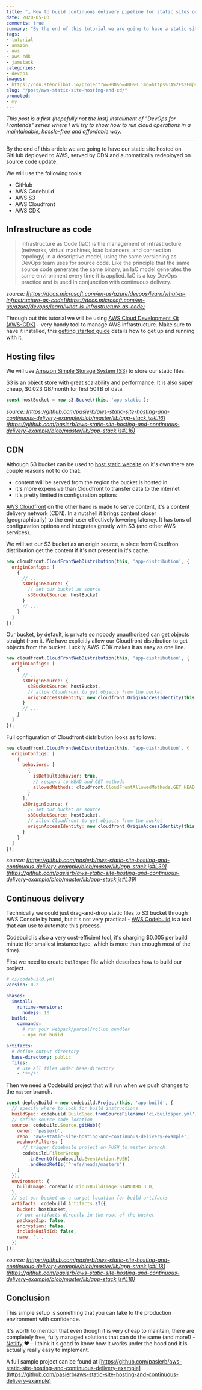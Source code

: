 ```yaml
---
title: "☁️ How to build continuous delivery pipeline for static sites on AWS"
date: 2020-05-03
comments: true
summary: "By the end of this tutorial we are going to have a static site deployed to AWS, served by CDN and automatically redeployed on source code update."
tags:
- tutorial
- amazon
- aws
- aws-cdk
- jamstack
categories:
- devops
images:
- https://cdn.stencilbot.io/project?w=800&h=400&0.img=https%3A%2F%2Fmpasierbski.com%2Fimages%2Fblog-aws-header-bg.png&1.x=50&1.w=300&1.imgFit=contain&1.img=https%3A%2F%2Fmpasierbski.com%2Fimages%2Faws-cdk-text-logo.png&2.x=360&2.w=370&2.txt=How%20to%20build%20continuous%20delivery%20pipeline%20for%20static%20sites%20on%20AWS&2.color=%233e3838&2.fontSize=40&2.font=Ubuntu%3A700&2.lineH=1.1&2.txtAlign=center&2.valign=middle
slug: "/post/aws-static-site-hosting-and-cd/"
promoted:
- my
---
```


*This post is a first (hopefully not the last) installment of "DevOps for Frontends" series where I will try to show how to run cloud operations in a maintainable, hassle-free and affordable way.*

---

By the end of this article we are going to have our static site hosted on GitHub deployed to AWS, served by CDN and automatically redeployed on source code update.

We will use the following tools:

- GitHub
- AWS Codebuild
- AWS S3
- AWS Cloudfront
- AWS CDK

## Infrastructure as code

> Infrastructure as Code (IaC) is the management of infrastructure (networks, virtual machines, load balancers, and connection topology) in a descriptive model, using the same versioning as DevOps team uses for source code. Like the principle that the same source code generates the same binary, an IaC model generates the same environment every time it is applied. IaC is a key DevOps practice and is used in conjunction with continuous delivery.

*source: [https://docs.microsoft.com/en-us/azure/devops/learn/what-is-infrastructure-as-code](https://docs.microsoft.com/en-us/azure/devops/learn/what-is-infrastructure-as-code)*

Through out this tutorial we will be using [AWS Cloud Development Kit (AWS-CDK)](https://docs.aws.amazon.com/cdk/latest/guide/home.html) - very handy tool to manage AWS infrastructure. Make sure to have it installed, this [getting started guide](https://docs.aws.amazon.com/cdk/latest/guide/getting_started.html) details how to get up and running with it.

## Hosting files

We will use [Amazon Simple Storage System (S3)](https://aws.amazon.com/s3/) to store our static files.

S3 is an object store with great scalability and performance. It is also super cheap, $0.023 GB/month for first 50TB of data.

```javascript
const hostBucket = new s3.Bucket(this, 'app-static');
```
*source: [https://github.com/pasierb/aws-static-site-hosting-and-continuous-delivery-example/blob/master/lib/app-stack.js#L16](https://github.com/pasierb/aws-static-site-hosting-and-continuous-delivery-example/blob/master/lib/app-stack.js#L16)*

## CDN

Although S3 bucket can be used to [host static website](https://docs.aws.amazon.com/AmazonS3/latest/dev/WebsiteHosting.html) on it's own there are couple reasons not to do that:

- content will be served from the region the bucket is hosted in
- it's more expensive than Cloudfront to transfer data to the internet
- it's pretty limited in configuration options

[AWS Cloudfront](https://aws.amazon.com/cloudfront/?nc=sn&loc=1) on the other hand is made to serve content, it's a content delivery network (CDN). In a nutshell it brings content closer (geographically) to the end-user effectively lowering latency. It has tons of configuration options and integrates greatly with S3 (and other AWS services).

We will set our S3 bucket as an origin source, a place from Cloudfron distribution get the content if it's not present in it's cache.

```javascript
new cloudfront.CloudFrontWebDistribution(this, 'app-distribution', {
  originConfigs: [
    {
      // ...
      s3OriginSource: {
        // set our bucket as source
        s3BucketSource: hostBucket
      }
      // ...
    }
  ]
});
```

Our bucket, by default, is private so nobody unauthorized can get objects straight from it. We have explicitly allow our Cloudfront distribution to get objects from the bucket. Luckily AWS-CDK makes it as easy as one line.

```javascript
new cloudfront.CloudFrontWebDistribution(this, 'app-distribution', {
  originConfigs: [
    {
      // ...
      s3OriginSource: {
        s3BucketSource: hostBucket,
        // allow Cloudfront to get objects from the bucket
        originAccessIdentity: new cloudfront.OriginAccessIdentity(this, 'app-access-identity')
      }
      // ...
    }
  ]
});
```

Full configuration of Cloudfront distribution looks as follows:

```javascript
new cloudfront.CloudFrontWebDistribution(this, 'app-distribution', {
  originConfigs: [
    {
      behaviors: [
        {
          isDefaultBehavior: true,
          // respond to HEAD and GET methods
          allowedMethods: cloudfront.CloudFrontAllowedMethods.GET_HEAD
        }
      ],
      s3OriginSource: {
        // set our bucket as source
        s3BucketSource: hostBucket,
        // allow Cloudfront to get objects from the bucket
        originAccessIdentity: new cloudfront.OriginAccessIdentity(this, 'app-access-identity')
      }
    }
  ]
});
```
*source: [https://github.com/pasierb/aws-static-site-hosting-and-continuous-delivery-example/blob/master/lib/app-stack.js#L39](https://github.com/pasierb/aws-static-site-hosting-and-continuous-delivery-example/blob/master/lib/app-stack.js#L39)*

## Continuous delivery

Technically we could just drag-and-drop static files to S3 bucket through AWS Console by hand, but it's not very practical - [AWS Codebuild](https://aws.amazon.com/codebuild/) is a tool that can use to automate this process.

Codebuild is also a very cost-efficient tool, it's charging $0.005 per build minute (for smallest instance type, which is more than enough most of the time).

First we need to create `buildspec` file which describes how to build our project.

```yaml
# ci/codebuild.yml
version: 0.2

phases:
  install:
    runtime-versions:
      nodejs: 10
  build:
    commands:
      # run your webpack/parcel/rollup bundler
      - npm run build

artifacts:
  # define output directory
  base-directory: public
  files:
    # use all files under base-directory
    - '**/*'
```

Then we need a Codebuild project that will run when we push changes to the `master` branch.


```javascript
const deployBuild = new codebuild.Project(this, 'app-build', {
  // specify where to look for build instructions
  buildSpec: codebuild.BuildSpec.fromSourceFilename('ci/buildspec.yml'),
  // define source code location
  source: codebuild.Source.gitHub({
    owner: 'pasierb',
    repo: 'aws-static-site-hosting-and-continuous-delivery-example',
    webhookFilters: [
      // trigger Codebuild project on PUSH to master branch
      codebuild.FilterGroup
        .inEventOf(codebuild.EventAction.PUSH)
        .andHeadRefIs('^refs/heads/master$')
    ]
  }),
  environment: {
    buildImage: codebuild.LinuxBuildImage.STANDARD_3_0,
  },
  // set our bucket as a target location for build artifacts
  artifacts: codebuild.Artifacts.s3({
    bucket: hostBucket,
    // put artifacts directly in the root of the bucket
    packageZip: false,
    encryption: false,
    includeBuildId: false,
    name: '.',
  })
});
```
*source: [https://github.com/pasierb/aws-static-site-hosting-and-continuous-delivery-example/blob/master/lib/app-stack.js#L18](https://github.com/pasierb/aws-static-site-hosting-and-continuous-delivery-example/blob/master/lib/app-stack.js#L18)*

## Conclusion

This simple setup is something that you can take to the production environment with confidence.

It's worth to mention that even though it is very cheap to maintain, there are completely free, fully managed solutions that can do the same (and more!) - [Netlify](https://www.netlify.com/) ❤️ - I think it's good to know how it works under the hood and it is actually really easy to implement.

A full sample project can be found at [https://github.com/pasierb/aws-static-site-hosting-and-continuous-delivery-example](https://github.com/pasierb/aws-static-site-hosting-and-continuous-delivery-example)

